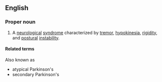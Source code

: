 ==English==

===Proper noun===
{{en-proper-noun}}
{{wikipedia|Parkinsonism}}

# A [[neurological]] [[syndrome]] characterized by [[tremor]], [[hypokinesia]], [[rigidity]], and [[postural]] [[instability]].

====Related terms====
Also known as
* atypical Parkinson's
* secondary Parkinson's